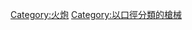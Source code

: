 {{Commons category|40 mm artillery}}

[[Category:火炮|Category:火炮]]
[[Category:以口徑分類的槍械|Category:以口徑分類的槍械]]